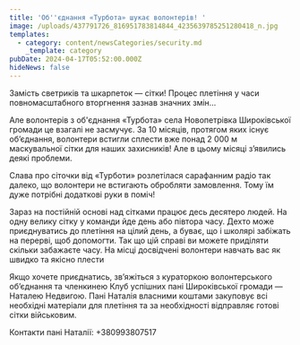 ```yaml
---
title: 'Об''єднання «Турбота» шукає волонтерів! '
image: /uploads/437791726_816951783814844_4235639785251280418_n.jpg
templates:
  - category: content/newsCategories/security.md
    _template: category
pubDate: 2024-04-17T05:52:00.000Z
hideNews: false
---
```


Замість светриків та шкарпеток — сітки! Процес плетіння у часи повномасштабного вторгнення зазнав значних змін…

Але волонтерів з об'єднання «Турбота» села Новопетрівка Широківської громади це взагалі не засмучує. За 10 місяців, протягом яких існує об’єднання, волонтери встигли сплести вже понад 2 000 м маскувальної сітки для наших захисників! Але в цьому місяці з’явились деякі проблеми.

Слава про сіточки від «Турботи» розлетілася сарафанним радіо так далеко, що волонтери не встигають обробляти замовлення. Тому їм дуже потрібні додаткові руки в поміч! 

Зараз на постійній основі над сітками працює десь десятеро людей. На одну велику сітку у команди йде день або півтора часу. Дехто може приєднуватись до плетіння на цілий день, а буває, що і школярі забіжать на перерві, щоб допомогти. Так що цій справі ви можете приділяти скільки забажаєте часу. На місці досвідчені волонтери навчать вас як швидко та якісно плести 

Якщо хочете приєднатись, зв’яжіться з кураторкою волонтерського об’єднання та членкинею Клуб успішних пані Широківської громади — Наталею Недвигою. Пані Наталія власними коштами закуповує всі необхідні матеріали для плетіння та за необхідності відправляє готові сітки військовим. 

 Контакти пані Наталії: +380993807517

